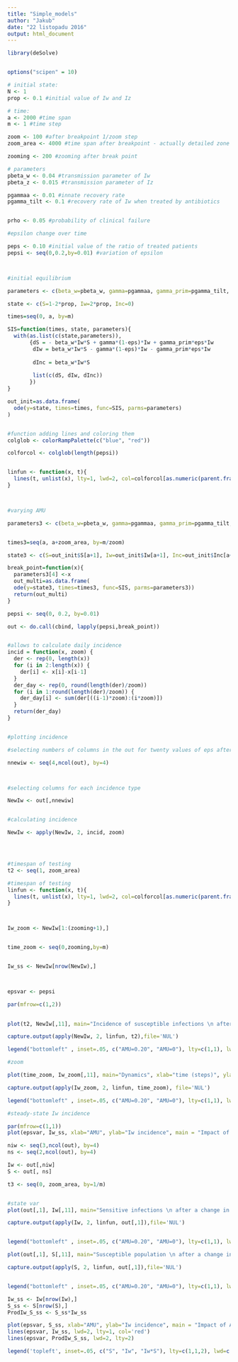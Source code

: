 ```yaml
---
title: "Simple_models"
author: "Jakub"
date: "22 listopadu 2016"
output: html_document
---
```


```r
library(deSolve)


options("scipen" = 10)

# initial state:
N <- 1
prop <- 0.1 #initial value of Iw and Iz

# time:
a <- 2000 #time span
m <- 1 #time step

zoom <- 100 #after breakpoint 1/zoom step
zoom_area <- 4000 #time span after breakpoint - actually detailed zone rather that zoom

zooming <- 200 #zooming after break point

# parameters
pbeta_w <- 0.04 #transmission parameter of Iw
pbeta_z <- 0.015 #transmission parameter of Iz

pgammaa <- 0.01 #innate recovery rate
pgamma_tilt <- 0.1 #recovery rate of Iw when treated by antibiotics


prho <- 0.05 #probability of clinical failure

#epsilon change over time

peps <- 0.10 #initial value of the ratio of treated patients
pepsi <- seq(0,0.2,by=0.01) #variation of epsilon




```

```r
#initial equilibrium

parameters <- c(beta_w=pbeta_w, gamma=pgammaa, gamma_prim=pgamma_tilt, eps=peps)

state <- c(S=1-2*prop, Iw=2*prop, Inc=0)

times=seq(0, a, by=m)

SIS=function(times, state, parameters){
  with(as.list(c(state,parameters)),
       {dS = - beta_w*Iw*S + gamma*(1-eps)*Iw + gamma_prim*eps*Iw
        dIw = beta_w*Iw*S - gamma*(1-eps)*Iw - gamma_prim*eps*Iw
        
        dInc = beta_w*Iw*S
        
        list(c(dS, dIw, dInc))
       })
}

out_init=as.data.frame(
  ode(y=state, times=times, func=SIS, parms=parameters)
)


#function adding lines and coloring them
colglob <- colorRampPalette(c("blue", "red"))

colforcol <- colglob(length(pepsi))


linfun <- function(x, t){
  lines(t, unlist(x), lty=1, lwd=2, col=colforcol[as.numeric(parent.frame()$i)])
}



#varying AMU

parameters3 <- c(beta_w=pbeta_w, gamma=pgammaa, gamma_prim=pgamma_tilt, eps=peps)


times3=seq(a, a+zoom_area, by=m/zoom)

state3 <- c(S=out_init$S[a+1], Iw=out_init$Iw[a+1], Inc=out_init$Inc[a+1])

break_point=function(x){
  parameters3[4] <-x
  out_multi=as.data.frame(
  ode(y=state3, times=times3, func=SIS, parms=parameters3))
  return(out_multi)
}

pepsi <- seq(0, 0.2, by=0.01)

out <- do.call(cbind, lapply(pepsi,break_point))


#allows to calculate daily incidence
incid = function(x, zoom) {
  der <- rep(0, length(x))
  for (i in 2:length(x)) {
    der[i] <- x[i]-x[i-1]
  }
  der_day <- rep(0, round(length(der)/zoom))
  for (i in 1:round(length(der)/zoom)) {
    der_day[i] <- sum(der[((i-1)*zoom):(i*zoom)])
  }
  return(der_day)
}


#plotting incidence

#selecting numbers of columns in the out for twenty values of eps after intervention

nnewiw <- seq(4,ncol(out), by=4)



#selecting columns for each incidence type

NewIw <- out[,nnewiw]


#calculating incidence

NewIw <- apply(NewIw, 2, incid, zoom)




#timespan of testing
t2 <- seq(1, zoom_area)

#timespan of testing
linfun <- function(x, t){
  lines(t, unlist(x), lty=1, lwd=2, col=colforcol[as.numeric(parent.frame()$i)])
}



Iw_zoom <- NewIw[1:(zooming+1),]


time_zoom <- seq(0,zooming,by=m)


Iw_ss <- NewIw[nrow(NewIw),]



epsvar <- pepsi

par(mfrow=c(1,2))

 
plot(t2, NewIw[,11], main="Incidence of susceptible infections \n after a change in AMU", xlab="time (steps)", ylab="Incidence Iw", ylim=c(0,0.01), lty=1, lwd=2, type="l")

capture.output(apply(NewIw, 2, linfun, t2),file='NUL') 

legend("bottomleft" , inset=.05, c("AMU=0.20", "AMU=0"), lty=c(1,1), lwd=c(2,2), col=c("red", "blue"))

#zoom

plot(time_zoom, Iw_zoom[,11], main="Dynamics", xlab="time (steps)", ylab="Incidence Iw", ylim=c(0,0.01), lty=1, lwd=2, type="l")

capture.output(apply(Iw_zoom, 2, linfun, time_zoom), file='NUL')

legend("bottomleft" , inset=.05, c("AMU=0.20", "AMU=0"), lty=c(1,1), lwd=c(2,2), col=c("red", "blue"))

#steady-state Iw incidence

par(mfrow=c(1,1))
plot(epsvar, Iw_ss, xlab="AMU", ylab="Iw incidence", main = "Impact of AMU on steady state Iw incidence", type="l", ylim=c(0,0.01))

```


```r


niw <- seq(3,ncol(out), by=4)
ns <- seq(2,ncol(out), by=4)

Iw <- out[,niw]
S <- out[, ns]

t3 <- seq(0, zoom_area, by=1/m)


#state var
plot(out[,1], Iw[,11], main="Sensitive infections \n after a change in AMU", xlab="time (steps)", ylab="Iw", ylim=c(0,1), lty=1, lwd=2, type="l")

capture.output(apply(Iw, 2, linfun, out[,1]),file='NUL')


legend("bottomleft" , inset=.05, c("AMU=0.20", "AMU=0"), lty=c(1,1), lwd=c(2,2), col=c("red", "blue"))

plot(out[,1], S[,11], main="Susceptible population \n after a change in AMU", xlab="time (steps)", ylab="S", ylim=c(0,1), lty=1, lwd=2, type="l")

capture.output(apply(S, 2, linfun, out[,1]),file='NUL')


legend("bottomleft" , inset=.05, c("AMU=0.20", "AMU=0"), lty=c(1,1), lwd=c(2,2), col=c("red", "blue"))

Iw_ss <- Iw[nrow(Iw),]
S_ss <- S[nrow(S),]
ProdIw_S_ss <- S_ss*Iw_ss

plot(epsvar, S_ss, xlab="AMU", ylab="Iw incidence", main = "Impact of AMU \n on steady state state var", type="l", lwd=2, col='blue', ylim=c(0,1))
lines(epsvar, Iw_ss, lwd=2, lty=1, col='red')
lines(epsvar, ProdIw_S_ss, lwd=2, lty=2)

legend('topleft', inset=.05, c("S", "Iw", "Iw*S"), lty=c(1,1,2), lwd=c(2,2,2), col=c("blue", "red", "black"))
```